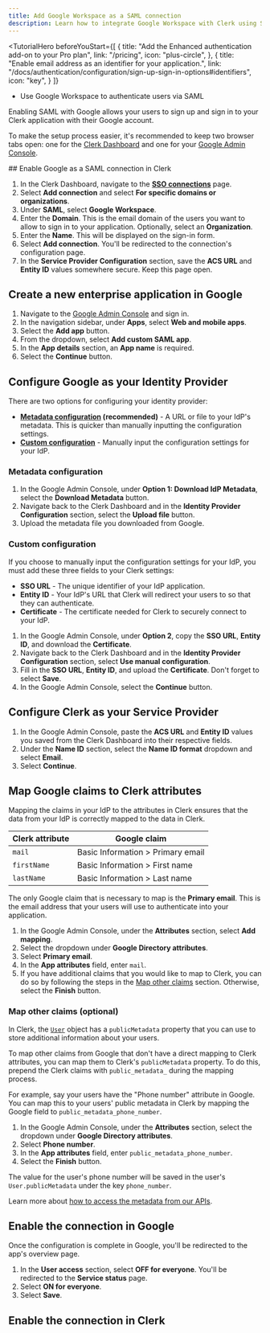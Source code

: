 ```yaml
---
title: Add Google Workspace as a SAML connection
description: Learn how to integrate Google Workspace with Clerk using SAML SSO.
---
```


<TutorialHero
  beforeYouStart={[
    {
      title: "Add the Enhanced authentication add-on to your Pro plan",
      link: "/pricing",
      icon: "plus-circle",
    },
    {
      title: "Enable email address as an identifier for your application.",
      link: "/docs/authentication/configuration/sign-up-sign-in-options#identifiers",
      icon: "key",
    }
  ]}
>
  - Use Google Workspace to authenticate users via SAML
</TutorialHero>

Enabling SAML with Google allows your users to sign up and sign in to your Clerk application with their Google account.

To make the setup process easier, it's recommended to keep two browser tabs open: one for the [Clerk Dashboard](https://dashboard.clerk.com/last-active?path=user-authentication/sso-connections) and one for your [Google Admin Console](https://admin.google.com/).

<Steps>
  ## Enable Google as a SAML connection in Clerk

  1. In the Clerk Dashboard, navigate to the [**SSO connections**](https://dashboard.clerk.com/last-active?path=user-authentication/sso-connections) page.
  1. Select **Add connection** and select **For specific domains or organizations**.
  1. Under **SAML**, select **Google Workspace**.
  1. Enter the **Domain**. This is the email domain of the users you want to allow to sign in to your application. Optionally, select an **Organization**.
  1. Enter the **Name**. This will be displayed on the sign-in form.
  1. Select **Add connection**. You'll be redirected to the connection's configuration page.
  1. In the **Service Provider Configuration** section, save the **ACS URL** and **Entity ID** values somewhere secure. Keep this page open.

  ## Create a new enterprise application in Google

  1. Navigate to the [Google Admin Console](https://admin.google.com/) and sign in.
  1. In the navigation sidebar, under **Apps**, select **Web and mobile apps**.
  1. Select the **Add app** button.
  1. From the dropdown, select **Add custom SAML app**.
  1. In the **App details** section, an **App name** is required.
  1. Select the **Continue** button.

  ## Configure Google as your Identity Provider

  There are two options for configuring your identity provider:

  - **[Metadata configuration](#metadata-configuration) (recommended)** - A URL or file to your IdP's metadata. This is quicker than manually inputting the configuration settings.
  - [**Custom configuration**](#custom-configuration) - Manually input the configuration settings for your IdP.

  ### Metadata configuration

  1. In the Google Admin Console, under **Option 1: Download IdP Metadata**, select the **Download Metadata** button.
  1. Navigate back to the Clerk Dashboard and in the **Identity Provider Configuration** section, select the **Upload file** button.
  1. Upload the metadata file you downloaded from Google.

  ### Custom configuration

  If you choose to manually input the configuration settings for your IdP, you must add these three fields to your Clerk settings:

  - **SSO URL** - The unique identifier of your IdP application.
  - **Entity ID** - Your IdP's URL that Clerk will redirect your users to so that they can authenticate.
  - **Certificate** - The certificate needed for Clerk to securely connect to your IdP.

  1. In the Google Admin Console, under **Option 2**, copy the **SSO URL**, **Entity ID**, and download the **Certificate**.
  1. Navigate back to the Clerk Dashboard and in the **Identity Provider Configuration** section, select **Use manual configuration**.
  1. Fill in the **SSO URL**, **Entity ID**, and upload the **Certificate**. Don't forget to select **Save**.
  1. In the Google Admin Console, select the **Continue** button.

  ## Configure Clerk as your Service Provider

  1. In the Google Admin Console, paste the **ACS URL** and **Entity ID** values you saved from the Clerk Dashboard into their respective fields.
  1. Under the **Name ID** section, select the **Name ID format** dropdown and select **Email**.
  1. Select **Continue**.

  ## Map Google claims to Clerk attributes

  Mapping the claims in your IdP to the attributes in Clerk ensures that the data from your IdP is correctly mapped to the data in Clerk.

  | Clerk attribute | Google claim |
  | - | - |
  | `mail` | Basic Information > Primary email |
  | `firstName` | Basic Information > First name |
  | `lastName` | Basic Information > Last name |

  The only Google claim that is necessary to map is the **Primary email**. This is the email address that your users will use to authenticate into your application.

  1. In the Google Admin Console, under the **Attributes** section, select **Add mapping**.
  1. Select the dropdown under **Google Directory attributes**.
  1. Select **Primary email**.
  1. In the **App attributes** field, enter `mail`.
  1. If you have additional claims that you would like to map to Clerk, you can do so by following the steps in the [Map other claims](#map-other-claims-optional) section. Otherwise, select the **Finish** button.

  ### Map other claims (optional)

  In Clerk, the [`User`](/docs/users/overview#user-object) object has a `publicMetadata` property that you can use to store additional information about your users.

  To map other claims from Google that don't have a direct mapping to Clerk attributes, you can map them to Clerk's `publicMetadata` property. To do this, prepend the Clerk claims with `public_metadata_` during the mapping process.

  For example, say your users have the "Phone number" attribute in Google. You can map this to your users' public metadata in Clerk by mapping the Google field to `public_metadata_phone_number`.

  1. In the Google Admin Console, under the **Attributes** section, select the dropdown under **Google Directory attributes**.
  1. Select **Phone number**.
  1. In the **App attributes** field, enter `public_metadata_phone_number`.
  1. Select the **Finish** button.

  The value for the user's phone number will be saved in the user's `User.publicMetadata` under the key `phone_number`.

  Learn more about [how to access the metadata from our APIs](/docs/users/metadata).

  ## Enable the connection in Google

  Once the configuration is complete in Google, you'll be redirected to the app's overview page.

  1. In the **User access** section, select **OFF for everyone**. You'll be redirected to the **Service status** page.
  1. Select **ON for everyone**.
  1. Select **Save**.

  ## Enable the connection in Clerk

  <Include src="_partials/authentication/saml/enable-connection" />
</Steps>
